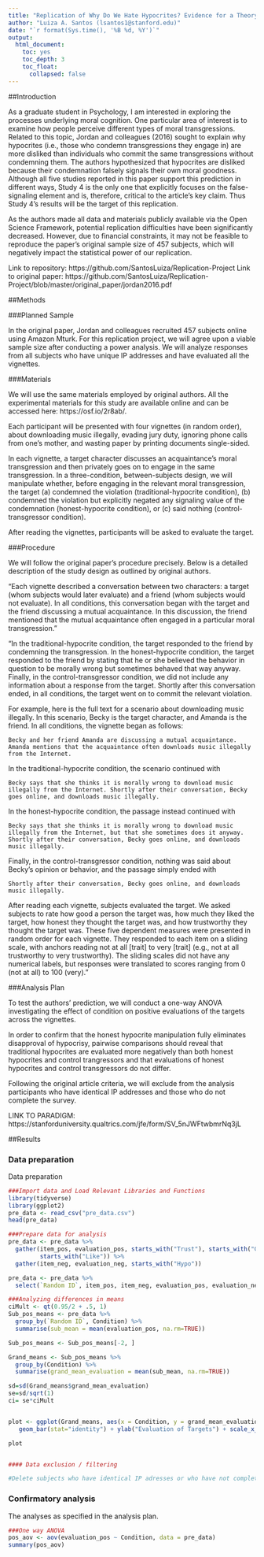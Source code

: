 ```yaml
---
title: "Replication of Why Do We Hate Hypocrites? Evidence for a Theory of False Signaling by Jillian Jordan, Roseanna Sommers, Paul Bloom & David Rand (2016, Psychological Science)"
author: "Luiza A. Santos (lsantos1@stanford.edu)"
date: "`r format(Sys.time(), '%B %d, %Y')`"
output:
  html_document:
    toc: yes
    toc_depth: 3
    toc_float:
      collapsed: false
---
```


<!-- Replication reports should all use this template to standardize reporting across projects.  These reports will be public supplementary materials that accompany the summary report(s) of the aggregate results. -->

##Introduction

As a graduate student in Psychology, I am interested in exploring the processes underlying moral cognition. One particular area of interest is to examine how people perceive different types of moral transgressions. Related to this topic, Jordan and colleagues (2016) sought to explain why hypocrites (i.e., those who condemn transgressions they engage in) are more disliked than individuals who commit the same transgressions without condemning them. The authors hypothesized that hypocrites are disliked because their condemnation falsely signals their own moral goodness. Although all five studies reported in this paper support this prediction in different ways, Study 4 is the only one that explicitly focuses on the false-signaling element and is, therefore, critical to the article’s key claim. Thus Study 4’s results will be the target of this replication. 

As the authors made all data and materials publicly available via the Open Science Framework, potential replication difficulties have been significantly decreased. However, due to financial constraints, it may not be feasible to reproduce the paper’s original sample size of 457 subjects, which will negatively impact the statistical power of our replication.

Link to repository: https://github.com/SantosLuiza/Replication-Project
Link to original paper: https://github.com/SantosLuiza/Replication-Project/blob/master/original_paper/jordan2016.pdf


##Methods


###Planned Sample

In the original paper, Jordan and colleagues recruited 457 subjects online using Amazon Mturk. For this replication project, we will agree upon a viable sample size after conducting a power analysis. We will analyze responses from all subjects who have unique IP addresses and have evaluated all the vignettes.

###Materials

We will use the same materials employed by original authors. All the experimental materials for this study are available online and can be accessed here: https://osf.io/2r8ab/.

Each participant will be presented with four vignettes (in random order), about downloading music illegally, evading jury duty, ignoring phone calls from one’s mother, and wasting paper by printing documents single-sided. 

In each vignette, a target character discusses an acquaintance’s moral transgression and then privately goes on to engage in the same transgression. In a three-condition, between-subjects design, we will manipulate whether, before engaging in the relevant moral transgression, the target (a) condemned the violation (traditional-hypocrite condition), (b) condemned the violation but explicitly negated any signaling value of the condemnation (honest-hypocrite condition), or (c) said nothing (control-transgressor condition). 

After reading the vignettes, participants will be asked to evaluate the target.

###Procedure	

We will follow the original paper's procedure precisely. Below is a detailed description of the study design as outlined by original authors.

"Each vignette described a conversation between two characters: a target (whom subjects would later evaluate) and a friend (whom subjects would not evaluate). In all conditions, this conversation began with the target and the friend discussing a mutual acquaintance. In this discussion, the friend mentioned that the mutual acquaintance often engaged in a particular moral transgression."

"In the traditional-hypocrite condition, the target responded to the friend by condemning the transgression. In the honest-hypocrite condition, the target responded to the friend by stating that he or she believed the behavior in question to be morally wrong but sometimes behaved that way anyway. Finally, in the control-transgressor condition, we did not include any information about a response from the target. Shortly after this conversation ended, in all conditions, the target went on to commit the relevant violation.

For example, here is the full text for a scenario about downloading music illegally. In this scenario, Becky is the target character, and Amanda is the friend. In all conditions, the vignette began as follows:

    Becky and her friend Amanda are discussing a mutual acquaintance. Amanda mentions that the acquaintance often downloads music illegally from the Internet.

In the traditional-hypocrite condition, the scenario continued with

    Becky says that she thinks it is morally wrong to download music illegally from the Internet. Shortly after their conversation, Becky goes online, and downloads music illegally.

In the honest-hypocrite condition, the passage instead continued with

    Becky says that she thinks it is morally wrong to download music illegally from the Internet, but that she sometimes does it anyway. Shortly after their conversation, Becky goes online, and downloads music illegally.

Finally, in the control-transgressor condition, nothing was said about Becky’s opinion or behavior, and the passage simply ended with

    Shortly after their conversation, Becky goes online, and downloads music illegally.

After reading each vignette, subjects evaluated the target. We asked subjects to rate how good a person the target was, how much they liked the target, how honest they thought the target was, and how trustworthy they thought the target was. These five dependent measures were presented in random order for each vignette. They responded to each item on a sliding scale, with anchors reading not at all [trait] to very [trait] (e.g., not at all trustworthy to very trustworthy). The sliding scales did not have any numerical labels, but responses were translated to scores ranging from 0 (not at all) to 100 (very)."

###Analysis Plan

To test the authors' prediction, we will conduct a one-way ANOVA investigating the effect of condition on positive evaluations of the targets across the vignettes.

In order to confirm that the honest hypocrite manipulation fully eliminates disapproval of hypocrisy, pairwise comparisons should reveal that traditional hypocrites are evaluated more negatively than both honest hypocrites and control trangressors and that evaluations of honest hypocrites and control transgressors do not differ. 

Following the original article criteria, we will exclude from the analysis participants who have identical IP addresses and those who do not complete the survey. 

LINK TO PARADIGM: https://stanforduniversity.qualtrics.com/jfe/form/SV_5nJWFtwbmrNq3jL

##Results

### Data preparation

Data preparation 

```r
###Import data and Load Relevant Libraries and Functions
library(tidyverse)
library(ggplot2)
pre_data <- read_csv("pre_data.csv")
head(pre_data)

###Prepare data for analysis
pre_data <- pre_data %>% 
  gather(item_pos, evaluation_pos, starts_with("Trust"), starts_with("Good"), starts_with("Honest"),
         starts_with("Like")) %>%
  gather(item_neg, evaluation_neg, starts_with("Hypo"))

pre_data <- pre_data %>% 
  select(`Random ID`, item_pos, item_neg, evaluation_pos, evaluation_neg, Condition)

###Analyzing differences in means
ciMult <- qt(0.95/2 + .5, 1)
Sub_pos_means <- pre_data %>%
  group_by(`Random ID`, Condition) %>%
  summarise(sub_mean = mean(evaluation_pos, na.rm=TRUE))

Sub_pos_means <- Sub_pos_means[-2, ]

Grand_means <- Sub_pos_means %>%
  group_by(Condition) %>%
  summarise(grand_mean_evaluation = mean(sub_mean, na.rm=TRUE))

sd=sd(Grand_means$grand_mean_evaluation)
se=sd/sqrt(1)
ci= se*ciMult


plot <- ggplot(Grand_means, aes(x = Condition, y = grand_mean_evaluation)) + 
   geom_bar(stat="identity") + ylab("Evaluation of Targets") + scale_x_discrete(limits=c("Trad_hyp","Honest_hyp","Control"), labels=c("Control" = "Control Transgressor", "Honest_hyp" = "Honest Hypocrite", "Trad_hyp" = "Traditional Hypocrite")) + theme_minimal()

plot


#### Data exclusion / filtering

#Delete subjects who have identical IP adresses or who have not completed the survey


```

### Confirmatory analysis

The analyses as specified in the analysis plan. 
``` r
###One way ANOVA
pos_aov <- aov(evaluation_pos ~ Condition, data = pre_data)   
summary(pos_aov)
``` 
